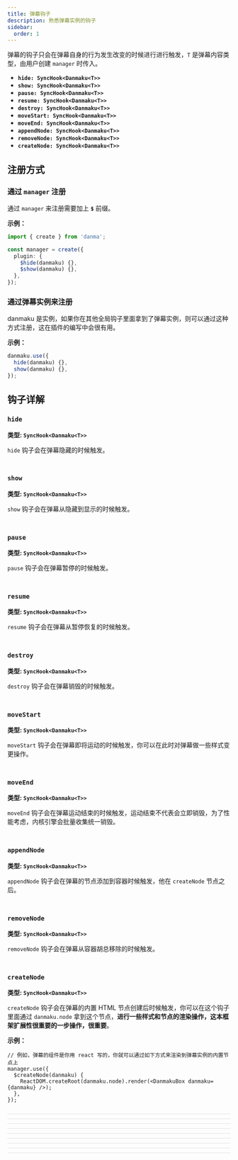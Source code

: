 ```yaml
---
title: 弹幕钩子
description: 熟悉弹幕实例的钩子
sidebar:
  order: 1
---
```


弹幕的钩子只会在弹幕自身的行为发生改变的时候进行进行触发，`T` 是弹幕内容类型，由用户创建 `manager` 时传入。

- **`hide: SyncHook<Danmaku<T>>`**
- **`show: SyncHook<Danmaku<T>>`**
- **`pause: SyncHook<Danmaku<T>>`**
- **`resume: SyncHook<Danmaku<T>>`**
- **`destroy: SyncHook<Danmaku<T>>`**
- **`moveStart: SyncHook<Danmaku<T>>`**
- **`moveEnd: SyncHook<Danmaku<T>>`**
- **`appendNode: SyncHook<Danmaku<T>>`**
- **`removeNode: SyncHook<Danmaku<T>>`**
- **`createNode: SyncHook<Danmaku<T>>`**

## 注册方式

### 通过 `manager` 注册

通过 `manager` 来注册需要加上 **`$`** 前缀。

**示例：**

```ts
import { create } from 'danma';

const manager = create({
  plugin: {
    $hide(danmaku) {},
    $show(danmaku) {},
  },
});
```

### 通过弹幕实例来注册

danmaku 是实例，如果你在其他全局钩子里面拿到了弹幕实例，则可以通过这种方式注册，这在插件的编写中会很有用。

**示例：**

```ts
danmaku.use({
  hide(danmaku) {},
  show(danmaku) {},
});
```

## 钩子详解

### `hide`

**类型: `SyncHook<Danmaku<T>>`**

`hide` 钩子会在弹幕隐藏的时候触发。

<div style="border-bottom: 0.5px solid #e2e2e3; padding: 10px 0" />

### `show`

**类型: `SyncHook<Danmaku<T>>`**

`show` 钩子会在弹幕从隐藏到显示的时候触发。

<div style="border-bottom: 0.5px solid #e2e2e3; padding: 10px 0" />

### `pause`

**类型: `SyncHook<Danmaku<T>>`**

`pause` 钩子会在弹幕暂停的时候触发。

<div style="border-bottom: 0.5px solid #e2e2e3; padding: 10px 0" />

### `resume`

**类型: `SyncHook<Danmaku<T>>`**

`resume` 钩子会在弹幕从暂停恢复的时候触发。

<div style="border-bottom: 0.5px solid #e2e2e3; padding: 10px 0" />

### `destroy`

**类型: `SyncHook<Danmaku<T>>`**

`destroy` 钩子会在弹幕销毁的时候触发。

<div style="border-bottom: 0.5px solid #e2e2e3; padding: 10px 0" />

### `moveStart`

**类型: `SyncHook<Danmaku<T>>`**

`moveStart` 钩子会在弹幕即将运动的时候触发，你可以在此时对弹幕做一些样式变更操作。

<div style="border-bottom: 0.5px solid #e2e2e3; padding: 10px 0" />

### `moveEnd`

**类型: `SyncHook<Danmaku<T>>`**

`moveEnd` 钩子会在弹幕运动结束的时候触发，运动结束不代表会立即销毁，为了性能考虑，内核引擎会批量收集统一销毁。

<div style="border-bottom: 0.5px solid #e2e2e3; padding: 10px 0" />

### `appendNode`

**类型: `SyncHook<Danmaku<T>>`**

`appendNode` 钩子会在弹幕的节点添加到容器时候触发，他在 `createNode` 节点之后。

<div style="border-bottom: 0.5px solid #e2e2e3; padding: 10px 0" />

### `removeNode`

**类型: `SyncHook<Danmaku<T>>`**

`removeNode` 钩子会在弹幕从容器胡总移除的时候触发。

<div style="border-bottom: 0.5px solid #e2e2e3; padding: 10px 0" />

### `createNode`

**类型: `SyncHook<Danmaku<T>>`**

`createNode` 钩子会在弹幕的内置 HTML 节点创建后时候触发，你可以在这个钩子里面通过 `danmaku.node` 拿到这个节点，**进行一些样式和节点的渲染操作，这本框架扩展性很重要的一步操作，很重要**。

**示例：**

```tsx
// 例如，弹幕的组件是你用 react 写的，你就可以通过如下方式来渲染到弹幕实例的内置节点上
manager.use({
  $createNode(danmaku) {
    ReactDOM.createRoot(danmaku.node).render(<DanmakuBox danmaku={danmaku} />);
  },
});
```
